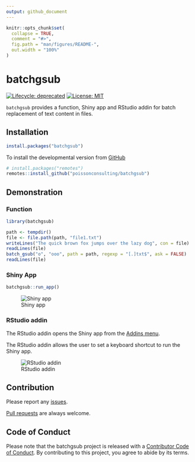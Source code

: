 ```yaml
---
output: github_document
---
```


<!-- README.md is generated from README.Rmd. Please edit that file -->

```r
knitr::opts_chunk$set(
  collapse = TRUE,
  comment = "#>",
  fig.path = "man/figures/README-",
  out.width = "100%"
)
```

# batchgsub

<!-- badges: start -->
[![Lifecycle: deprecated](https://img.shields.io/badge/lifecycle-deprecated-orange.svg)](https://lifecycle.r-lib.org/articles/stages.html#deprecated)
[![License: MIT](https://img.shields.io/badge/License-MIT-green.svg)](https://opensource.org/licenses/MIT)
<!-- [![CRAN status](https://www.r-pkg.org/badges/version/batchgsub)](https://cran.r-project.org/package=batchgsub) -->
<!-- ![CRAN downloads](https://cranlogs.r-pkg.org/badges/batchgsub) -->
<!-- badges: end -->

`batchgsub` provides a function, Shiny app and RStudio addin for batch replacement of text content in files.

## Installation

<!-- To install the latest release from [CRAN](https://cran.r-project.org) -->
```r
install.packages("batchgsub")
```

To install the developmental version from [GitHub](https://github.com/poissonconsulting/batchgsub)
```r
# install.packages("remotes")
remotes::install_github("poissonconsulting/batchgsub")
```


## Demonstration

### Function
```r
library(batchgsub)

path <- tempdir()
file <- file.path(path, "file1.txt")
writeLines("The quick brown fox jumps over the lazy dog", con = file)
readLines(file)
batch_gsub("o", "ooo", path = path, regexp = "[.]txt$", ask = FALSE)
readLines(file)
```

### Shiny App
```r
batchgsub::run_app()
```

![Shiny app](man/figures/shiny-app.png)

### RStudio addin

The RStudio addin opens the Shiny app from the [Addins menu](https://rstudio.github.io/rstudioaddins/).

The RStudio addin allows the user to set a keyboard shortcut to run the Shiny app.


![RStudio addin](man/figures/rstudio-addin.png)

## Contribution

Please report any [issues](https://github.com/poissonconsulting/batchgsub/issues).

[Pull requests](https://github.com/poissonconsulting/batchgsub/pulls) are always welcome.

## Code of Conduct

Please note that the batchgsub project is released with a [Contributor Code of Conduct](https://contributor-covenant.org/version/2/0/CODE_OF_CONDUCT.html). By contributing to this project, you agree to abide by its terms.
